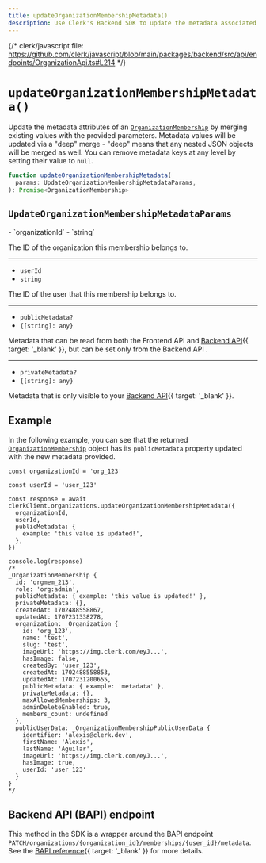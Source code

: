 ```yaml
---
title: updateOrganizationMembershipMetadata()
description: Use Clerk's Backend SDK to update the metadata associated with a user's organization membership.
---
```


{/* clerk/javascript file: https://github.com/clerk/javascript/blob/main/packages/backend/src/api/endpoints/OrganizationApi.ts#L214 */}

# `updateOrganizationMembershipMetadata()`

Update the metadata attributes of an [`OrganizationMembership`](/docs/references/backend/types/backend-organization-membership) by merging existing values with the provided parameters. Metadata values will be updated via a "deep" merge - "deep" means that any nested JSON objects will be merged as well. You can remove metadata keys at any level by setting their value to `null`.

```ts
function updateOrganizationMembershipMetadata(
  params: UpdateOrganizationMembershipMetadataParams,
): Promise<OrganizationMembership>
```

## `UpdateOrganizationMembershipMetadataParams`

<Properties>
  - `organizationId`
  - `string`

  The ID of the organization this membership belongs to.

  ---

  - `userId`
  - `string`

  The ID of the user that this membership belongs to.

  ---

  - `publicMetadata?`
  - `{[string]: any}`

  Metadata that can be read from both the Frontend API and [Backend API](/docs/reference/backend-api){{ target: '_blank' }}, but can be set only from the Backend API .

  ---

  - `privateMetadata?`
  - `{[string]: any}`

  Metadata that is only visible to your [Backend API](/docs/reference/backend-api){{ target: '_blank' }}.
</Properties>

## Example

In the following example, you can see that the returned [`OrganizationMembership`](/docs/references/backend/types/backend-organization-membership) object has its `publicMetadata` property updated with the new metadata provided.

```tsx {{ mark: [[8, 10], 18] }}
const organizationId = 'org_123'

const userId = 'user_123'

const response = await clerkClient.organizations.updateOrganizationMembershipMetadata({
  organizationId,
  userId,
  publicMetadata: {
    example: 'this value is updated!',
  },
})

console.log(response)
/*
_OrganizationMembership {
  id: 'orgmem_213',
  role: 'org:admin',
  publicMetadata: { example: 'this value is updated!' },
  privateMetadata: {},
  createdAt: 1702488558867,
  updatedAt: 1707231338278,
  organization: _Organization {
    id: 'org_123',
    name: 'test',
    slug: 'test',
    imageUrl: 'https://img.clerk.com/eyJ...',
    hasImage: false,
    createdBy: 'user_123',
    createdAt: 1702488558853,
    updatedAt: 1707231200655,
    publicMetadata: { example: 'metadata' },
    privateMetadata: {},
    maxAllowedMemberships: 3,
    adminDeleteEnabled: true,
    members_count: undefined
  },
  publicUserData: _OrganizationMembershipPublicUserData {
    identifier: 'alexis@clerk.dev',
    firstName: 'Alexis',
    lastName: 'Aguilar',
    imageUrl: 'https://img.clerk.com/eyJ...',
    hasImage: true,
    userId: 'user_123'
  }
}
*/
```

## Backend API (BAPI) endpoint

This method in the SDK is a wrapper around the BAPI endpoint `PATCH/organizations/{organization_id}/memberships/{user_id}/metadata`. See the [BAPI reference](/docs/reference/backend-api/tag/Organization-Memberships#operation/UpdateOrganizationMembershipMetadata){{ target: '_blank' }} for more details.
